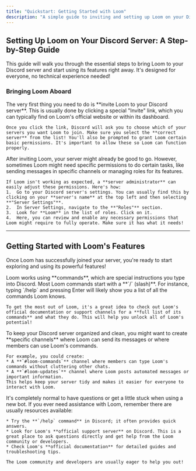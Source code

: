 ```yaml
---
title: "Quickstart: Getting Started with Loom"
description: "A simple guide to inviting and setting up Loom on your Discord server in minutes!"
---
```


## Setting Up Loom on Your Discord Server: A Step-by-Step Guide

This guide will walk you through the essential steps to bring Loom to your Discord server and start using its features right away. It's designed for everyone, no technical experience needed!

### Bringing Loom Aboard

<AccordionGroup>
  <Accordion title="Step 1: Invite Loom to Your Server" icon="discord">
    The very first thing you need to do is **invite Loom to your Discord server**. This is usually done by clicking a special "Invite" link, which you can typically find on Loom's official website or within its dashboard.

    Once you click the link, Discord will ask you to choose which of your servers you want Loom to join. Make sure you select the **correct server** from the list! You'll also be prompted to grant Loom certain basic permissions. It's important to allow these so Loom can function properly.
  </Accordion>
  <Accordion title="Step 2: Check Loom's Permissions (If Needed)" icon="shield-check">
    After inviting Loom, your server might already be good to go. However, sometimes Loom might need specific permissions to do certain tasks, like sending messages in specific channels or managing roles for its features.

    If Loom isn't working as expected, a **server administrator** can easily adjust these permissions. Here's how:
    1.  Go to your Discord server's settings. You can usually find this by clicking on your **server's name** at the top left and then selecting **"Server Settings"**.
    2.  In Server Settings, navigate to the **"Roles"** section.
    3.  Look for **Loom** in the list of roles. Click on it.
    4.  Here, you can review and enable any necessary permissions that Loom might require to fully operate. Make sure it has what it needs!
  </Accordion>
</AccordionGroup>

---

## Getting Started with Loom's Features

Once Loom has successfully joined your server, you're ready to start exploring and using its powerful features!

<CardGroup cols={2}>
  <Card title="Discover Loom's Commands" icon="book-open">
    Loom works using **commands**, which are special instructions you type into Discord. Most Loom commands start with a **`/` (slash)**. For instance, typing `/help` and pressing Enter will likely show you a list of all the commands Loom knows.

    To get the most out of Loom, it's a great idea to check out Loom's official documentation or support channels for a **full list of its commands** and what they do. This will help you unlock all of Loom's potential!
  </Card>
  <Card title="Set Up Dedicated Channels" icon="hash">
    To keep your Discord server organized and clean, you might want to create **specific channels** where Loom can send its messages or where members can use Loom's commands.

    For example, you could create:
    * A **`#loom-commands`** channel where members can type Loom's commands without cluttering other chats.
    * A **`#loom-updates`** channel where Loom posts automated messages or important information.
    This helps keep your server tidy and makes it easier for everyone to interact with Loom.
  </Card>
  <Card title="Don't Hesitate to Ask for Help!" icon="question">
    It's completely normal to have questions or get a little stuck when using a new bot. If you ever need assistance with Loom, remember there are usually resources available:

    * Try the **`/help` command** in Discord; it often provides quick answers.
    * Look for Loom's **official support server** on Discord. This is a great place to ask questions directly and get help from the Loom community or developers.
    * Check Loom's **official documentation** for detailed guides and troubleshooting tips.

    The Loom community and developers are usually eager to help you out!
  </Card>
</CardGroup>